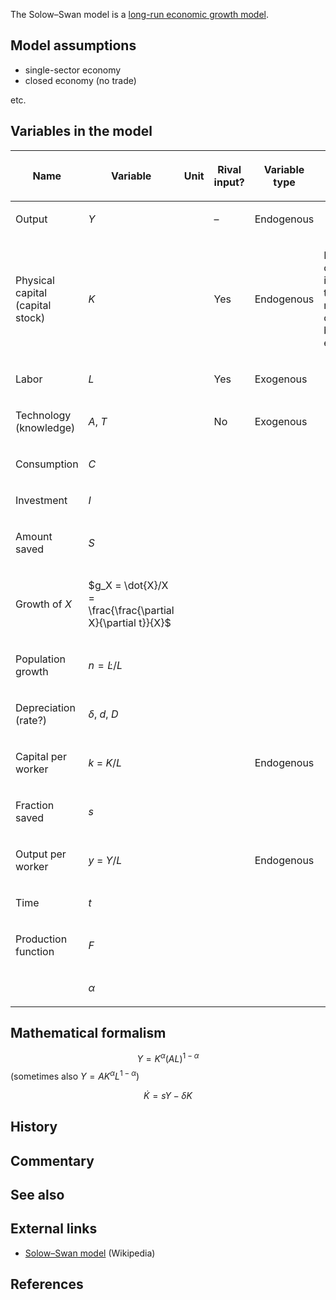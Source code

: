 The Solow–Swan model is a [[long-run economic growth model]].

==Model assumptions==

* single-sector economy
* closed economy (no trade)

etc.

==Variables in the model==

{| class="sortable wikitable"
! Name !! Variable !! Unit !! Rival input? !! Variable type !! Notes
|-
| Output || ''Y'' || || &ndash; || Endogenous ||
|-
| Physical capital (capital stock) || ''K'' || || Yes || Endogenous || Physical capital includes things like machines, computers, buildings, etc.
|-
| Labor || ''L'' || || Yes || Exogenous ||
|-
| Technology (knowledge) || ''A'', ''T'' || || No || Exogenous ||
|-
| Consumption || ''C'' || ||
|-
| Investment || ''I'' || ||
|-
| Amount saved || ''S'' || ||
|-
| Growth of ''X'' || <math>g_X = \dot{X}/X = \frac{\frac{\partial X}{\partial t}}{X}</math> || || ||
|-
| Population growth || <math>n = \dot L / L</math> || || ||
|-
| Depreciation (rate?) || ''&delta;'', ''d'', ''D'' ||
|-
| Capital per worker || ''k'' = ''K''/''L'' || || || Endogenous ||
|-
| Fraction saved || ''s'' ||
|-
| Output per worker || ''y'' = ''Y''/''L'' || || || Endogenous ||
|-
| Time || ''t'' || ||
|-
| Production function || ''F'' || || ||
|-
| || ''&alpha;'' ||
|}

==Mathematical formalism==

:<math>Y = K^\alpha (AL)^{1-\alpha}</math> (sometimes also <math>Y = AK^\alpha L^{1-\alpha}</math>)

:<math>\dot K = sY - \delta K</math>

==History==

==Commentary==

==See also==

==External links==

* [[wikipedia:Solow–Swan model|Solow–Swan model]] (Wikipedia)

==References==
